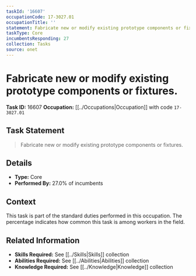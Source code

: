 ```yaml
---
taskId: '16607'
occupationCode: 17-3027.01
occupationTitle: ''
statement: Fabricate new or modify existing prototype components or fixtures.
taskType: Core
incumbentsResponding: 27
collection: Tasks
source: onet
---
```

# Fabricate new or modify existing prototype components or fixtures.

**Task ID:** 16607
**Occupation:** [[../Occupations|Occupation]] with code `17-3027.01`

## Task Statement

> Fabricate new or modify existing prototype components or fixtures.

## Details

- **Type:** Core
- **Performed By:** 27.0% of incumbents

## Context

This task is part of the standard duties performed in this occupation. The percentage indicates how common this task is among workers in the field.

## Related Information

- **Skills Required:** See [[../Skills|Skills]] collection
- **Abilities Required:** See [[../Abilities|Abilities]] collection
- **Knowledge Required:** See [[../Knowledge|Knowledge]] collection
